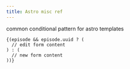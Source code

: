 ```yaml
---
title: Astro misc ref
---
```


common conditional pattern for astro templates

```
{(episode && episode.uuid ? (
  // edit form content
) : (
  // new form content
))}

```